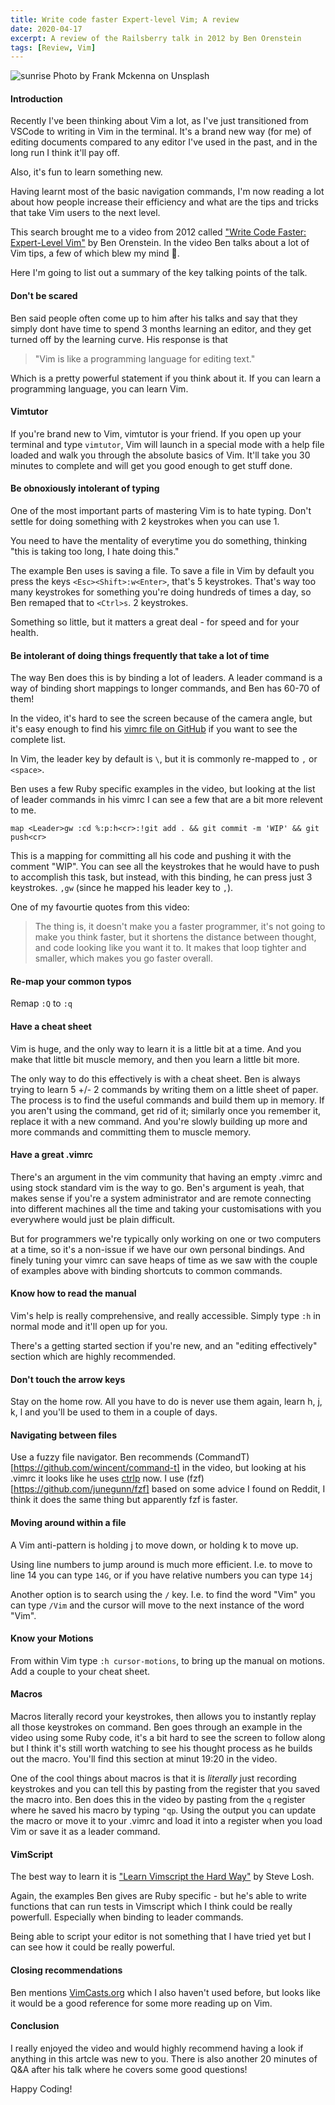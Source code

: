 ```yaml
---
title: Write code faster Expert-level Vim; A review
date: 2020-04-17
excerpt: A review of the Railsberry talk in 2012 by Ben Orenstein
tags: [Review, Vim]
---
```


![sunrise](./frank-mckenna-4V8JxijgZ_c-unsplash.jpg)
Photo by Frank Mckenna on Unsplash

#### Introduction

Recently I've been thinking about Vim a lot, as I've just transitioned from VSCode
to writing in Vim in the terminal. It's a brand new way (for me) of editing
documents compared to any editor I've used in the past, and in the long run
I think it'll pay off.

Also, it's fun to learn something new.

Having learnt most of the basic navigation commands, I'm now reading a lot about
how people increase their efficiency and what are the tips and tricks that take
Vim users to the next level.

This search brought me to a video from 2012 called ["Write Code Faster: Expert-Level
Vim"](https://www.youtube.com/watch?v=SkdrYWhh-8s) by Ben Orenstein. In the video
Ben talks about a lot of Vim tips, a few of which blew my mind 🤯.

Here I'm going to list out a summary of the key talking points of the talk.

#### Don't be scared

Ben said people often come up to him after his talks and say that they simply 
dont have time to spend 3 months learning an editor, and they get turned off
by the learning curve. His response is that
>"Vim is like a programming language for editing text."

Which is a pretty powerful statement if you think about it. If you can learn a
programming language, you can learn Vim.

#### Vimtutor

If you're brand new to Vim, vimtutor is your friend. If you open up your terminal
and type `vimtutor`, Vim will launch in a special mode with a help file loaded
and walk you through the absolute basics of Vim. It'll take you 30 minutes to complete
and will get you good enough to get stuff done.

#### Be obnoxiously intolerant of typing

One of the most important parts of mastering Vim is to hate typing. Don't settle
for doing something with 2 keystrokes when you can use 1.

You need to have the mentality of everytime you do something, thinking "this is
taking too long, I hate doing this."

The example Ben uses is saving a file. To save a file in Vim by default you press
the keys `<Esc><Shift>:w<Enter>`, that's 5 keystrokes. That's way too many keystrokes
for something you're doing hundreds of times a day, so Ben remaped that to `<Ctrl>s`.
2 keystrokes.

Something so little, but it matters a great deal - for speed and for your health.

#### Be intolerant of doing things frequently that take a lot of time

The way Ben does this is by binding a lot of leaders. A leader command is a way
of binding short mappings to longer commands, and Ben has 60-70 of them!

In the video, it's hard to see the screen because of the camera angle, but it's
easy enough to find his [vimrc file on GitHub](https://github.com/r00k/dotfiles/blob/master/vimrc)
if you want to see the complete list.

In Vim, the leader key by default is `\`, but it is commonly re-mapped to `,` or 
`<space>`.

Ben uses a few Ruby specific examples in the video, but looking at the list of
leader commands in his vimrc I can see a few that are a bit more relevent to me.

```
map <Leader>gw :cd %:p:h<cr>:!git add . && git commit -m 'WIP' && git push<cr>
```

This is a mapping for committing all his code and pushing it with the comment
"WIP". You can see all the keystrokes that he would have to push to accomplish this
task, but instead, with this binding, he can press just 3 keystrokes. `,gw` (since
he mapped his leader key to `,`).

One of my favourtie quotes from this video:

> The thing is, it doesn't make you a faster programmer, it's not going to make you
> think faster, but it shortens the distance between thought, and code looking like
> you want it to. It makes that loop tighter and smaller, which makes you go faster
> overall.

#### Re-map your common typos 

Remap `:Q` to `:q`

#### Have a cheat sheet

Vim is huge, and the only way to learn it is a little bit at a time. And you make
that little bit muscle memory, and then you learn a little bit more.

The only way to do this effectively is with a cheat sheet. Ben is always trying
to learn 5 +/- 2 commands by writing them on a little sheet of paper. The process is to
find the useful commands and build them up in memory. If you aren't using the command,
get rid of it; similarly once you remember it, replace it with a new command. And
you're slowly building up more and more commands and committing them to muscle memory.

#### Have a great .vimrc

There's an argument in the vim community that having an empty .vimrc and using 
stock standard vim is the way to go. Ben's argument is yeah, that makes sense if
you're a system administrator and are remote connecting into different machines
all the time and taking your customisations with you everywhere would just be plain
difficult.

But for programmers we're typically only working on one or two computers at a time,
so it's a non-issue if we have our own personal bindings. And finely tuning your
vimrc can save heaps of time as we saw with the couple of examples above with binding
shortcuts to common commands.

#### Know how to read the manual

Vim's help is really comprehensive, and really accessible. Simply type `:h` in 
normal mode and it'll open up for you.

There's a getting started section if you're new, and an "editing effectively" section
which are highly recommended.

#### Don't touch the arrow keys

Stay on the home row. All you have to do is never use them again, learn h, j, k, l
and you'll be used to them in a couple of days.

#### Navigating between files

Use a fuzzy file navigator. Ben recommends (CommandT)[https://github.com/wincent/command-t] in the video, but looking at his .vimrc it looks like he uses [ctrlp](https://github.com/kien/ctrlp.vim) now. I use (fzf)[https://github.com/junegunn/fzf] based on
some advice I found on Reddit, I think it does the same thing but apparently
fzf is faster.

#### Moving around within a file

A Vim anti-pattern is holding j to move down, or holding k to move up.

Using line numbers to jump around is much more efficient. I.e. to move to line 14
you can type `14G`, or if you have relative numbers you can type `14j`

Another option is to search using the `/` key. I.e. to find the word "Vim" you can
type `/Vim` and the cursor will move to the next instance of the word "Vim".

#### Know your Motions

From within Vim type `:h cursor-motions`, to bring up the manual on motions. Add
a couple to your cheat sheet.

#### Macros

Macros literally record your keystrokes, then allows you to instantly replay all
those keystrokes on command. Ben goes through an example in the video using some
Ruby code, it's a bit hard to see the screen to follow along but I think it's still
worth watching to see his thought process as he builds out the macro. You'll find
this section at minut 19:20 in the video.

One of the cool things about macros is that it is _literally_ just recording
keystrokes and you can tell this by pasting from the register that you saved the
macro into. Ben does this in the video by pasting from the `q` register where he
saved his macro by typing `"qp`. Using the output you can update the macro or
move it to your .vimrc and load it into a register when you load Vim or save it
as a leader command.

#### VimScript

The best way to learn it is ["Learn Vimscript the Hard Way"](https://learnvimscriptthehardway.stevelosh.com/)
by Steve Losh.

Again, the examples Ben gives are Ruby specific - but he's able to write functions
that can run tests in Vimscript which I think could be really powerfull. Especially
when binding to leader commands.

Being able to script your editor is not something that I have tried yet but I can
see how it could be really powerful.

#### Closing recommendations

Ben mentions [VimCasts.org](http://vimcasts.org/) which I also haven't used before,
but looks like it would be a good reference for some more reading up on Vim.

#### Conclusion

I really enjoyed the video and would highly recommend having a look if anything
in this artcle was new to you. There is also another 20 minutes of Q&A after his
talk where he covers some good questions!

Happy Coding!



